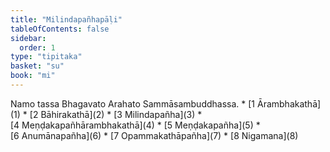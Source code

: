```yaml
---
title: "Milindapañhapāḷi"
tableOfContents: false
sidebar:
  order: 1
type: "tipitaka"
basket: "su"
book: "mi"
---
```


<Paragraph number="1" type="center" book="mi">
Namo tassa Bhagavato Arahato Sammāsambuddhassa.

</Paragraph>

<TableOfContents book="mi">
* [1 Ārambhakathā](1)
* [2 Bāhirakathā](2)
* [3 Milindapañha](3)
* [4 Meṇḍakapañhārambhakathā](4)
* [5 Meṇḍakapañha](5)
* [6 Anumānapañha](6)
* [7 Opammakathāpañha](7)
* [8 Nigamana](8)
</TableOfContents>

